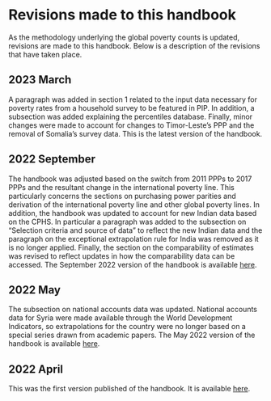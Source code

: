 # Revisions made to this handbook {#revisions}

As the methodology underlying the global poverty counts is updated, revisions are made to this handbook. Below is a description of the revisions that have taken place. 

## 2023 March
A paragraph was added in section 1 related to the input data necessary for poverty rates from a household survey to be featured in PIP. In addition, a subsection was added explaining the percentiles database. Finally, minor changes were made to account for changes to Timor-Leste's PPP and the removal of Somalia's survey data. 
This is the latest version of the handbook.

## 2022 September
The handbook was adjusted based on the switch from 2011 PPPs to 2017 PPPs and the resultant change in the international poverty line. This particularly concerns the sections on purchasing power parities and derivation of the international poverty line and other global poverty lines. In addition, the handbook was updated to account for new Indian data based on the CPHS. In particular a paragraph was added to the subsection on "Selection criteria and source of data" to reflect the new Indian data and the paragraph on the exceptional extrapolation rule for India was removed as it is no longer applied. Finally, the section on the comparability of estimates was revised to reflect updates in how the comparability data can be accessed. The September 2022 version of the handbook is available [here](https://worldbank.github.io/PIP-Methodology-2022-09).

## 2022 May
The subsection on national accounts data was updated. National accounts data for Syria were made available through the World Development Indicators, so extrapolations for the country were no longer based on a special series drawn from academic papers. The May 2022 version of the handbook is available [here](https://worldbank.github.io/PIP-Methodology-2022-05).

## 2022 April
This was the first version published of the handbook. It is available [here](https://worldbank.github.io/PIP-Methodology-2022-04).

